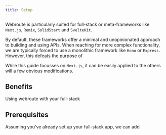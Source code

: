 ```yaml
---
title: Setup
---
```


Webroute is particularly suited for full-stack or meta-frameworks like `Next.js`, `Remix`, `SolidStart` and `SvelteKit`.

By default, these frameworks offer a minimal and unopinionated approach to building and using APIs. When reaching for more complex functionality, we are typically forced to use a monolithic framework like `Hono` or `Express`. However, this defeats the purpose of

While this guide focusses on `Next.js`, it can be easily applied to the others will a few obvious modifications.

## Benefits

Using webroute with your full-stack

## Prerequisites

Assuming you've already set up your full-stack app, we can add
